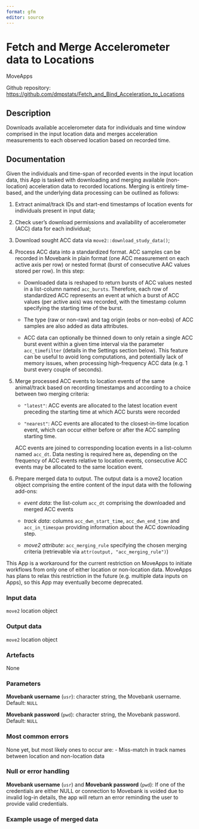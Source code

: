 ```yaml
---
format: gfm
editor: source
---
```


# Fetch and Merge Accelerometer data to Locations

MoveApps

Github repository: <https://github.com/dmpstats/Fetch_and_Bind_Acceleration_to_Locations>

## Description

Downloads available accelerometer data for individuals and time window comprised
in the input location data and merges acceleration measurements to each observed
location based on recorded time.

## Documentation

Given the individuals and time-span of recorded events in the input location
data, this App is tasked with downloading and merging available (non-location)
acceleration data to recorded locations. Merging is entirely time-based, and the
underlying data processing can be outlined as follows:

1. Extract animal/track IDs and start-end timestamps of location events for
individuals present in input data;

2. Check user's download permissions and availability of accelerometer (ACC) data
for each individual;

3. Download sought ACC data via `move2::download_study_data()`;

4. Process ACC data into a standardized format. ACC samples can be recorded in
Movebank in plain format (one ACC measurement on each active axis per row) or
nested format (burst of consecutive AAC values stored per row). In this step:

    - Downloaded data is reshaped to return bursts of ACC values nested in a
    list-column named `acc_bursts`. Therefore, each row of standardized ACC
    represents an event at which a burst of ACC values (per active axis) was
    recorded, with the timestamp column specifying the starting time of the burst.
  
    - The type (raw or non-raw) and tag origin (eobs or non-eobs) of ACC samples 
    are also added as data attributes. 
  
    - ACC data can optionally be thinned down to only retain a single ACC burst
    event within a given time interval via the parameter `acc_timefilter` (details
    in the Settings section below). This feature can be useful to avoid long
    computations, and potentially lack of memory issues, when processing
    high-frequency ACC data (e.g. 1 burst every couple of seconds).


5. Merge processed ACC events to location events of the same animal/track based
on recording timestamps and according to a choice between two merging criteria:

    - `"latest"`: ACC events are allocated to the latest location event preceding 
    the starting time at which ACC bursts were recorded
  
    - `"nearest"`: ACC events are allocated to the closest-in-time location event, 
    which can occur either before or after the ACC sampling starting time.
    
    ACC events are joined to corresponding location events in a list-column
    named `acc_dt`. Data nesting is required here as, depending on the frequency
    of ACC events relative to location events, consecutive ACC events may be
    allocated to the same location event.


6. Prepare merged data to output. The output data is a move2 location object
comprising the entire content of the input data with the following add-ons:

    - *event data*: the list-colum `acc_dt` comprising the downloaded and merged 
    ACC events
    
    - *track data*: columns `acc_dwn_start_time`, `acc_dwn_end_time` and 
    `acc_in_timespan` providing information about the ACC downloading step.
    
    - *move2 attribute*: `acc_merging_rule` specifying the chosen merging 
    criteria (retrievable via `attr(output, "acc_merging_rule")`)




::: {.callout-note}
This App is a workaround for the current restriction on MoveApps to
initiate workflows from only one of either location or non-location data.
MoveApps has plans to relax this restriction in the future (e.g. multiple data
inputs on Apps), so this App may eventually become deprecated.
:::



### Input data

`move2` location object


### Output data

`move2` location object




### Artefacts

None


### Parameters

**Movebank username** (`usr`): character string, the Movebank username. Default: `NULL`

**Movebank password** (`pwd`): character string, the Movebank password. Default: `NULL`


### Most common errors

None yet, but most likely ones to occur are:
- Miss-match in track names between location and non-location data

<!-- *Please describe shortly what most common errors of the App can be, how they occur and best ways of solving them.* -->

### Null or error handling

**Movebank username** (`usr`) and **Movebank password** (`pwd`): If one of the
credentials are either NULL or connection to Movebank is voided due to invalid
log-in details, the app will return an error reminding the user to provide valid
credentials.



### Example usage of merged data


